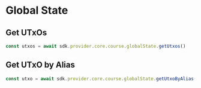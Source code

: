 # Global State

## Get UTxOs

```typescript
const utxos = await sdk.provider.core.course.globalState.getUtxos()
```

## Get UTxO by Alias

```typescript
const utxo = await sdk.provider.core.course.globalState.getUtxoByAlias(<alias>)
```